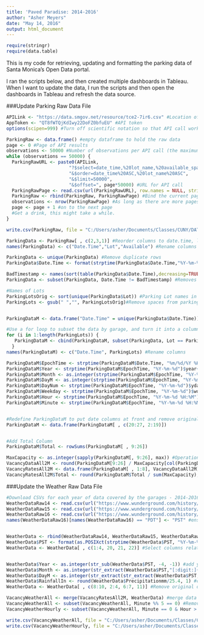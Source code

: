 ```yaml
---
title: 'Paved Paradise: 2014-2016'
author: "Asher Meyers"
date: "May 14, 2016"
output: html_document
---
```


```r

require(stringr)
require(data.table)
```

This is my code for retrieving, updating and formatting the parking data of Santa Monica's Open Data portal.

I ran the scripts below, and then created multiple dashboards in Tableau. When I want to update the data, I run the scripts and then open the dashboards in Tableau and refresh the data source.


###Update Parking Raw Data File
```r
APILink <- "https://data.smgov.net/resource/tce2-7ir6.csv" #Location of API
AppToken <- "QT8fWTQjKdIwy22DoFZ0bfuEU" #API token
options(scipen=999) #Turn off scientific notation so that API call works.

ParkingRaw <- data.frame() #empty dataframe to hold the raw data
page <- 0 #Page of API results
observations <- 50000 #Number of observations per API call (the maximum)
while (observations == 50000) {
  ParkingRawURL <- paste0(APILink,
                       "?$select=date_time,%20lot_name,%20available_spaces",
                       "&$order=date_time%20ASC,%20lot_name%20ASC",
                       "&$limit=50000",
                       "&$offset=", page*50000) #URL for API call
  ParkingRawPage <- read.csv(url(ParkingRawURL), row.names = NULL, stringsAsFactors = FALSE) #Make the API call and download it to a csv.
  ParkingRaw <- rbind(ParkingRaw, ParkingRawPage) #Bind the current page to the previous pages
  observations <- nrow(ParkingRawPage) #As long as there are more pages of observations, there will be 50,000 observations per page
  page <- page + 1 #on to the next page
  #Get a drink, this might take a while.
}

write.csv(ParkingRaw, file = "C:/Users/asher/Documents/Classes/CUNY/DATA 607/Final Project/ParkingRaw3.csv", row.names = FALSE) #This is for local backup, and not essential to obtaining the results.

ParkingData <- ParkingRaw[ , c(2,3,1)] #Reorder columns to date.time, lot, and spaces available.
names(ParkingData) <- c("Date.Time","Lot","Available") #Rename columns to match original dataset.

ParkingData <- unique(ParkingData) #Remove duplicate rows
ParkingData$Date.Time <- format(strptime(ParkingData$Date.Time,"%Y-%m-%dT%H:%M:%S"), "%m/%d/%Y %H:%M:%S") #Convert date format to match original

BadTimestamp <- names(sort(table(ParkingData$Date.Time),decreasing=TRUE)[1]) #Reveals that one timestamp has more than one entry per parking lot - we'll remove this timestamp. 
ParkingData <- subset(ParkingData, Date.Time != BadTimestamp) #Removes bad timestamp, at Nov 1, 2015, 1 AM. Now, all timestamps have exactly 18 readings - one per garage.

#Names of Lots
ParkingLotsOrig <- sort(unique(ParkingData$Lot)) #Parking Lot names in alphabetical order, original
ParkingLots <- gsub(" ","", ParkingLotsOrig)#Remove spaces from parking names, so they can be used as column names.


ParkingDataM <- data.frame("Date.Time" = unique(ParkingData$Date.Time))#Create a dataframe to house the merged dataset, starting with a vector of 144,849 unique timestamps

#Use a for loop to subset the data by garage, and turn it into a column to add to a dataframe.
for (i in 1:length(ParkingLots)) {
   ParkingDataM <- cbind(ParkingDataM, subset(ParkingData, Lot == ParkingLotsOrig[i])[, 3])
  }
names(ParkingDataM) <- c("Date.Time", ParkingLots) #Rename columns

ParkingDataM$EpochTime <- strptime(ParkingDataM$Date.Time, "%m/%d/%Y %H:%M:%S") #Convert timestamps to Epoch Time format
ParkingDataM$Year <- strptime(ParkingDataM$EpochTime, "%Y-%m-%d")$year+1900 #Add 4 digit year column
ParkingDataM$Month <- as.integer(strptime(ParkingDataM$EpochTime, "%Y-%m-%d")$mon+1) #Obtain the month of a given date, 1-12
ParkingDataM$DayM <- as.integer(strptime(ParkingDataM$EpochTime, "%Y-%m-%d")$mday) #Add day of the month numbering
ParkingDataM$DayNum <- strptime(ParkingDataM$EpochTime, "%Y-%m-%d")$yday+1 #Obtain the day number of the year, eg Feb 1 = 32 
ParkingDataM$Weekday <- strptime(ParkingDataM$EpochTime, "%Y-%m-%d")$wday #Obtain the weekday, 0-6, 0 = Sunday
ParkingDataM$Hour <- strptime(ParkingDataM$EpochTime, "%Y-%m-%d %H:%M")$hour #Obtain the hour of the day
ParkingDataM$Minute <- strptime(ParkingDataM$EpochTime, "%Y-%m-%d %H:%M")$min #Obtain the minute of the day


#Redefine ParkingDataM to put date columns at front and remove original Date.Time column
ParkingDataM <- data.frame(ParkingDataM[ , c(20:27, 2:19)])


#Add Total Column
ParkingDataM$Total <- rowSums(ParkingDataM[ , 9:26])

MaxCapacity <- as.integer(sapply(ParkingDataM[, 9:26], max)) #Operationally define max capacity as maximum available in 2015
VacancyDataAll2M <- round(ParkingDataM[9:26] / MaxCapacity[col(ParkingDataM[, 9:26])], 3) #Divide number of spaces available by max capacity vector
VacancyRatesAll2M <- data.frame(ParkingDataM[ , 1:8], VacancyDataAll2M) #Create a dataset containing the vacancy rate of each garage at each moment
VacancyRatesAll2M$Total <- round(ParkingDataM$Total / sum(MaxCapacity),3)
```

###Update the Weather Raw Data File

```r

#Download CSVs for each year of data covered by the garages - 2014-2016
WeatherDataRaw14 <- read.csv(url("https://www.wunderground.com/history/airport/KSMO/2014/1/1/CustomHistory.html?dayend=31&monthend=12&yearend=2014&req_city=&req_state=&req_statename=&reqdb.zip=&reqdb.magic=&reqdb.wmo=&format=1"), stringsAsFactors = FALSE)
WeatherDataRaw15 <- read.csv(url("https://www.wunderground.com/history/airport/KSMO/2015/1/1/CustomHistory.html?dayend=31&monthend=12&yearend=2015&req_city=&req_state=&req_statename=&reqdb.zip=&reqdb.magic=&reqdb.wmo=&format=1"), stringsAsFactors = FALSE)
WeatherDataRaw16 <- read.csv(url("https://www.wunderground.com/history/airport/KSMO/2016/1/1/CustomHistory.html?dayend=31&monthend=12&yearend=2016&req_city=&req_state=&req_statename=&reqdb.zip=&reqdb.magic=&reqdb.wmo=&format=1"), stringsAsFactors = FALSE)
names(WeatherDataRaw16)[names(WeatherDataRaw16) == "PDT"] <- "PST" #ensure continuity of column names


WeatherData <- rbind(WeatherDataRaw14, WeatherDataRaw15, WeatherDataRaw16) #Combine the years together
WeatherData$PST <- format(as.POSIXct(strptime(WeatherData$PST, "%Y-%m-%d")), "%m/%d/%Y") #convert dates to standard format
WeatherData <- WeatherData[ , c(1:4, 20, 21, 22)] #Select columns relating to date, temperatures, rainfall, cloudiness and weather events


WeatherData$Year <- as.integer(str_sub(WeatherData$PST, -4, -1)) #add year column
WeatherData$Month <- as.integer(str_extract(WeatherData$PST,"[:digit:]{1,2}")) #add month column
WeatherData$DayM <- as.integer(str_extract(str_extract(WeatherData$PST,"[:digit:]{1,2}[:print:]{1}[:digit:]{4}"), "[:digit:]{1,2}")) #add day of month column
WeatherData$RainfallIn <- round(WeatherData$Precipitationmm/25.4, 1) #convert rainfall to inches
WeatherData <- WeatherData[ , c(8:10, 2:4, 6:7, 11)] #Remove original date column and the rainfall in mm column

VacancyWeatherAll <- merge(VacancyRatesAll2M, WeatherData) #merge data on the columns they have in column, inner join.
VacancyWeatherAll <- subset(VacancyWeatherAll, Minute %% 5 == 0) #Remove erratic timestamps that don't end in 5 minute increments.
VacancyWeatherHourly <- subset(VacancyWeatherAll, Minute == 0 & Hour > 7) #Make an abbreviated dataset for easier downloading.

write.csv(VacancyWeatherAll, file = "C:/Users/asher/Documents/Classes/CUNY/DATA 607/Final Project/VacancyWeather14To16.csv", row.names = FALSE) #For local backup to use in creating Tableau dashboard
write.csv(VacancyWeatherHourly, file = "C:/Users/asher/Documents/Classes/CUNY/DATA 607/Final Project/VacancyWeatherHourly.csv", row.names = FALSE) #For posting on Github.

```
